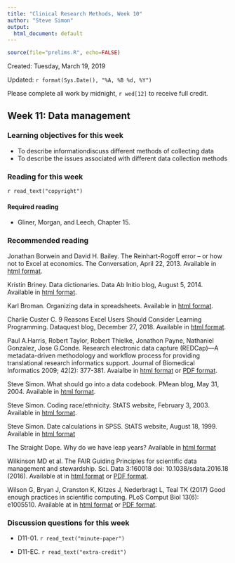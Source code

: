 ```yaml
---
title: "Clinical Research Methods, Week 10"
author: "Steve Simon"
output:
  html_document: default
---
```


```r
source(file="prelims.R", echo=FALSE)
```

Created: Tuesday, March 19, 2019

Updated: `r format(Sys.Date(), "%A, %B %d, %Y")`

Please complete all work by midnight, `r wed[12]` to receive full credit.

## Week 11: Data management

### Learning objectives for this week

* To describe informationdiscuss different methods of collecting data
* To describe the issues associated with different data collection methods

### Reading for this week

`r read_text("copyright")`

#### Required reading

* Gliner, Morgan, and Leech, Chapter 15.

### Recommended reading

Jonathan Borwein and David H. Bailey. The Reinhart-Rogoff error – or how not to Excel at economics. The Conversation, April 22, 2013. Available in [html format](https://theconversation.com/the-reinhart-rogoff-error-or-how-not-to-excel-at-economics-13646).

Kristin Briney. Data dictionaries. Data Ab Initio blog, August 5, 2014. Available in [html format](http://dataabinitio.com/?p=454%C2%A0).

Karl Broman. Organizing data in spreadsheets. Available in [html format](http://kbroman.org/dataorg/).

Charlie Custer C. 9 Reasons Excel Users Should Consider Learning Programming. Dataquest blog, December 27, 2018. Available in [html format](https://www.dataquest.io/blog/9-reasons-excel-users-should-consider-learning-programming/).

Paul A.Harris, Robert Taylor, Robert Thielke, Jonathon Payne, Nathaniel Gonzalez, Jose G.Conde. Research electronic data capture (REDCap)—A metadata-driven methodology and workflow process for providing translational research informatics support. Journal of Biomedical Informatics 2009; 42(2): 377-381. Avaialbe in [html format](https://www.sciencedirect.com/science/article/pii/S1532046408001226) or [PDF format](https://www.sciencedirect.com/science/article/pii/S1532046408001226/pdfft).

Steve Simon. What should go into a data codebook. PMean blog, May 31, 2004. Available in [html format](http://blog.pmean.com/data-codebook/).

Steve Simon. Coding race/ethnicity. StATS website, February 3, 2003. Available in [html format](http://www.pmean.com/05/RaceEthnicity.html).

Steve Simon. Date calculations in SPSS. StATS website, August 18, 1999. Available in [html format](http://www.pmean.com/99/dates.html)

The Straight Dope. Why do we have leap years? Available in [html format](https://www.straightdope.com/columns/read/1511/why-do-we-have-leap-years/)

Wilkinson MD et al. The FAIR Guiding Principles for scientific data management and stewardship. Sci. Data 3:160018 doi: 10.1038/sdata.2016.18 (2016). Available at in [html format](http://www.nature.com/articles/sdata201618) or [PDF format](https://www.nature.com/articles/sdata201618.pdf).

Wilson G, Bryan J, Cranston K, Kitzes J, Nederbragt L, Teal TK (2017) Good enough practices in scientific computing. PLoS Comput Biol 13(6): e1005510. Available at in [html format](https://doi.org/10.1371/journal.pcbi.1005510) or [PDF format](https://journals.plos.org/ploscompbiol/article/file?id=10.1371/journal.pcbi.1005510&type=printable).

### Discussion questions for this week

* D11-01. `r read_text("minute-paper")`

* D11-EC. `r read_text("extra-credit")`
